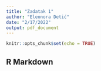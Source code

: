 ```yaml
---
title: "Zadatak 1"
author: "Eleonora Detić"
date: "2/17/2022"
output: pdf_document
---
```


```r
knitr::opts_chunk$set(echo = TRUE)
```

## R Markdown

```r

```


```r

```

```r

```

